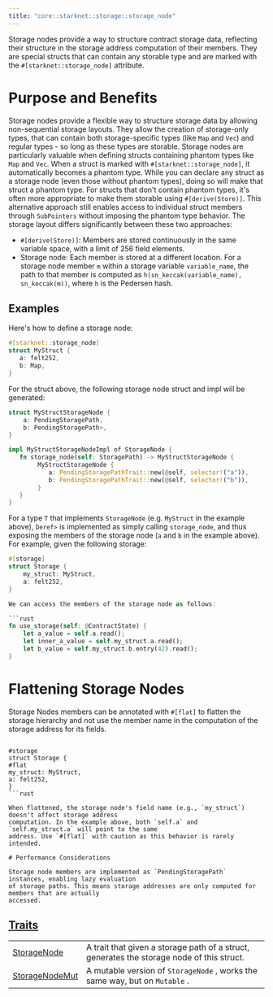 ```yaml
---
title: "core::starknet::storage::storage_node"
---
```



Storage nodes provide a way to structure contract storage data, reflecting their structure in
the storage address computation of their members. They are special structs that can contain any
storable type and are marked with the `#[starknet::storage_node]` attribute.
# Purpose and Benefits

Storage nodes provide a flexible way to structure storage data by allowing non-sequential
storage layouts. They allow the creation of storage-only types, that can contain both
storage-specific types (like `Map` and `Vec`) and regular types - so long as these types are
storable.
Storage nodes are particularly valuable when defining structs containing phantom types like
`Map` and `Vec`. When a struct is marked with `#[starknet::storage_node]`, it automatically
becomes a phantom type.
While you can declare any struct as a storage node (even those without phantom types), doing so
will make that struct a phantom type. For structs that don't contain phantom types, it's often
more appropriate to make them storable using `#[derive(Store)]`. This alternative approach
still enables access to individual struct members through `SubPointers` without imposing the
phantom type behavior.
The storage layout differs significantly between these two approaches:
- `#[derive(Store)]`: Members are stored continuously in the same variable space, with a limit
of 256 field elements.
- Storage node: Each member is stored at a different location. For a storage node member `m`
within a storage variable `variable_name`, the path to that member is computed as
`h(sn_keccak(variable_name), sn_keccak(m))`, where `h` is the Pedersen hash.
## Examples

Here's how to define a storage node:
```rust
#[starknet::storage_node]
struct MyStruct {
   a: felt252,
   b: Map,
}
```

For the struct above, the following storage node struct and impl will be generated:
```rust
struct MyStructStorageNode {
    a: PendingStoragePath,
    b: PendingStoragePath>,
}

impl MyStructStorageNodeImpl of StorageNode {
   fn storage_node(self: StoragePath) -> MyStructStorageNode {
        MyStructStorageNode {
           a: PendingStoragePathTrait::new(@self, selector!("a")),
           b: PendingStoragePathTrait::new(@self, selector!("b")),
        }
   }
}
```

For a type `T` that implements `StorageNode` (e.g. `MyStruct` in the example above),
`Deref>` is implemented as simply calling `storage_node`, and thus exposing the
members of the storage node (`a` and `b` in the example above).
For example, given the following storage:
```rust
#[storage]
struct Storage {
    my_struct: MyStruct,
    a: felt252,
}

We can access the members of the storage node as follows:

```rust
fn use_storage(self: @ContractState) {
    let a_value = self.a.read();
    let inner_a_value = self.my_struct.a.read();
    let b_value = self.my_struct.b.entry(42).read();
}
```

# Flattening Storage Nodes

Storage Nodes members can be annotated with `#[flat]` to flatten the storage hierarchy and not
use the member name in the computation of the storage address for its fields.

```

#storage
struct Storage {
#flat
my_struct: MyStruct,
a: felt252,
}
```rust

When flattened, the storage node's field name (e.g., `my_struct`) doesn't affect storage address
computation. In the example above, both `self.a` and `self.my_struct.a` will point to the same
address. Use `#[flat]` with caution as this behavior is rarely intended.

# Performance Considerations

Storage node members are implemented as `PendingStoragePath` instances, enabling lazy evaluation
of storage paths. This means storage addresses are only computed for members that are actually
accessed.
```



## [Traits](./core-starknet-storage-storage_node-traits)

| | |
|:---|:---|
| [StorageNode](./core-starknet-storage-storage_node-StorageNode) | A trait that given a storage path of a struct, generates the storage node of this struct. |
| [StorageNodeMut](./core-starknet-storage-storage_node-StorageNodeMut) | A mutable version of `StorageNode` , works the same way, but on `Mutable` . |
